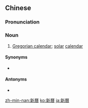 ==Chinese==
{{zh-forms|s=新历}}
{{zh-wp}}

===Pronunciation===
{{zh-pron
|m=xīnlì
|c=san1 lik6
|mn=xm,tw:sin-le̍k/qz:sin-lia̍k
|cat=n
}}

===Noun===
{{zh-noun}}

# [[Gregorian calendar]]; [[solar]] [[calendar]]

====Synonyms====
* {{zh-l|公曆}}

====Antonyms====
* {{zh-l|舊曆}}

[[zh-min-nan:新曆]]
[[ko:新曆]]
[[ja:新曆]]